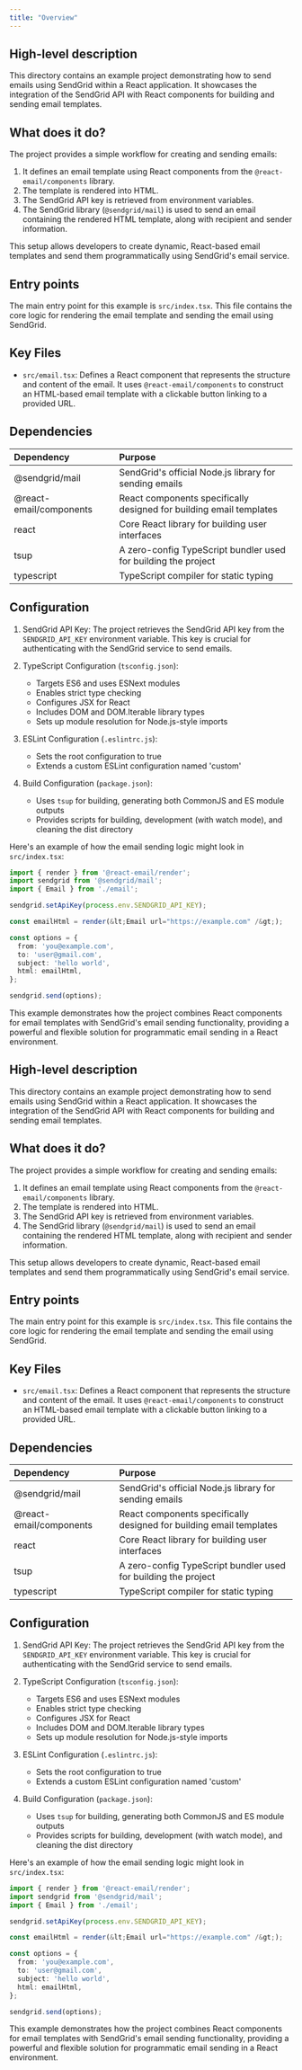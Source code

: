 ```yaml
---
title: "Overview"
---
```


## High-level description
This directory contains an example project demonstrating how to send emails using SendGrid within a React application. It showcases the integration of the SendGrid API with React components for building and sending email templates.

## What does it do?
The project provides a simple workflow for creating and sending emails:

1. It defines an email template using React components from the `@react-email/components` library.
2. The template is rendered into HTML.
3. The SendGrid API key is retrieved from environment variables.
4. The SendGrid library (`@sendgrid/mail`) is used to send an email containing the rendered HTML template, along with recipient and sender information.

This setup allows developers to create dynamic, React-based email templates and send them programmatically using SendGrid's email service.

## Entry points
The main entry point for this example is `src/index.tsx`. This file contains the core logic for rendering the email template and sending the email using SendGrid.

## Key Files
- `src/email.tsx`: Defines a React component that represents the structure and content of the email. It uses `@react-email/components` to construct an HTML-based email template with a clickable button linking to a provided URL.

## Dependencies
| Dependency | Purpose |
|:-----------|:--------|
| @sendgrid/mail | SendGrid's official Node.js library for sending emails |
| @react-email/components | React components specifically designed for building email templates |
| react | Core React library for building user interfaces |
| tsup | A zero-config TypeScript bundler used for building the project |
| typescript | TypeScript compiler for static typing |

## Configuration
1. SendGrid API Key: The project retrieves the SendGrid API key from the `SENDGRID_API_KEY` environment variable. This key is crucial for authenticating with the SendGrid service to send emails.

2. TypeScript Configuration (`tsconfig.json`):
   - Targets ES6 and uses ESNext modules
   - Enables strict type checking
   - Configures JSX for React
   - Includes DOM and DOM.Iterable library types
   - Sets up module resolution for Node.js-style imports

3. ESLint Configuration (`.eslintrc.js`):
   - Sets the root configuration to true
   - Extends a custom ESLint configuration named 'custom'

4. Build Configuration (`package.json`):
   - Uses `tsup` for building, generating both CommonJS and ES module outputs
   - Provides scripts for building, development (with watch mode), and cleaning the dist directory

Here's an example of how the email sending logic might look in `src/index.tsx`:

```typescript
import { render } from '@react-email/render';
import sendgrid from '@sendgrid/mail';
import { Email } from './email';

sendgrid.setApiKey(process.env.SENDGRID_API_KEY);

const emailHtml = render(&lt;Email url="https://example.com" /&gt;);

const options = {
  from: 'you@example.com',
  to: 'user@gmail.com',
  subject: 'hello world',
  html: emailHtml,
};

sendgrid.send(options);
```

This example demonstrates how the project combines React components for email templates with SendGrid's email sending functionality, providing a powerful and flexible solution for programmatic email sending in a React environment.

## High-level description
This directory contains an example project demonstrating how to send emails using SendGrid within a React application. It showcases the integration of the SendGrid API with React components for building and sending email templates.

## What does it do?
The project provides a simple workflow for creating and sending emails:

1. It defines an email template using React components from the `@react-email/components` library.
2. The template is rendered into HTML.
3. The SendGrid API key is retrieved from environment variables.
4. The SendGrid library (`@sendgrid/mail`) is used to send an email containing the rendered HTML template, along with recipient and sender information.

This setup allows developers to create dynamic, React-based email templates and send them programmatically using SendGrid's email service.

## Entry points
The main entry point for this example is `src/index.tsx`. This file contains the core logic for rendering the email template and sending the email using SendGrid.

## Key Files
- `src/email.tsx`: Defines a React component that represents the structure and content of the email. It uses `@react-email/components` to construct an HTML-based email template with a clickable button linking to a provided URL.

## Dependencies
| Dependency | Purpose |
|:-----------|:--------|
| @sendgrid/mail | SendGrid's official Node.js library for sending emails |
| @react-email/components | React components specifically designed for building email templates |
| react | Core React library for building user interfaces |
| tsup | A zero-config TypeScript bundler used for building the project |
| typescript | TypeScript compiler for static typing |

## Configuration
1. SendGrid API Key: The project retrieves the SendGrid API key from the `SENDGRID_API_KEY` environment variable. This key is crucial for authenticating with the SendGrid service to send emails.

2. TypeScript Configuration (`tsconfig.json`):
   - Targets ES6 and uses ESNext modules
   - Enables strict type checking
   - Configures JSX for React
   - Includes DOM and DOM.Iterable library types
   - Sets up module resolution for Node.js-style imports

3. ESLint Configuration (`.eslintrc.js`):
   - Sets the root configuration to true
   - Extends a custom ESLint configuration named 'custom'

4. Build Configuration (`package.json`):
   - Uses `tsup` for building, generating both CommonJS and ES module outputs
   - Provides scripts for building, development (with watch mode), and cleaning the dist directory

Here's an example of how the email sending logic might look in `src/index.tsx`:

```typescript
import { render } from '@react-email/render';
import sendgrid from '@sendgrid/mail';
import { Email } from './email';

sendgrid.setApiKey(process.env.SENDGRID_API_KEY);

const emailHtml = render(&lt;Email url="https://example.com" /&gt;);

const options = {
  from: 'you@example.com',
  to: 'user@gmail.com',
  subject: 'hello world',
  html: emailHtml,
};

sendgrid.send(options);
```

This example demonstrates how the project combines React components for email templates with SendGrid's email sending functionality, providing a powerful and flexible solution for programmatic email sending in a React environment.